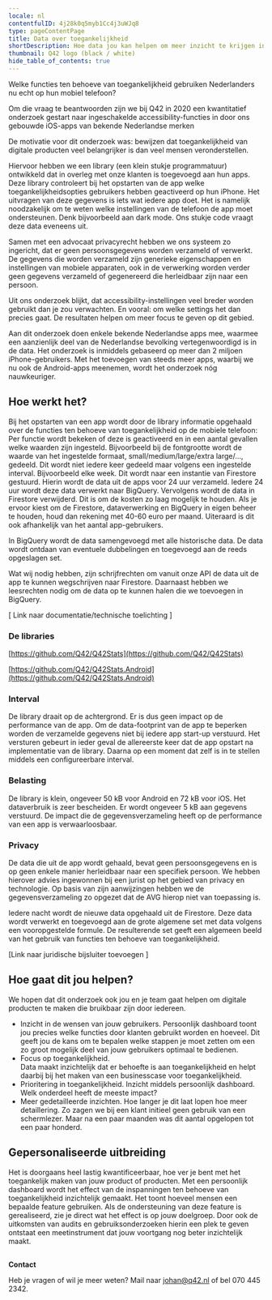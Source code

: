 ```yaml
---
locale: nl
contentfulID: 4j28k0q5myb1Cc4j3uWJq8
type: pageContentPage
title: Data over toegankelijkheid
shortDescription: Hoe data jou kan helpen om meer inzicht te krijgen in toegankelijkheid.
thumbnail: Q42 logo (black / white)
hide_table_of_contents: true
---
```


Welke functies ten behoeve van toegankelijkheid gebruiken Nederlanders nu echt op hun mobiel telefoon?

Om die vraag te beantwoorden zijn we bij Q42 in 2020 een kwantitatief onderzoek gestart naar ingeschakelde accessibility-­functies in door ons gebouwde iOS-apps van bekende Nederlandse merken

De motivatie voor dit onderzoek was: bewijzen dat toegankelijkheid van digitale producten veel belangrijker is dan veel mensen veronderstellen. 

Hiervoor hebben we een library (een klein stukje programmatuur) ontwikkeld dat in overleg met onze klanten is toegevoegd aan hun apps. Deze library controleert bij het opstarten van de app welke toegankelijkheidsopties gebruikers hebben geactiveerd op hun iPhone. Het uitvragen van deze gegevens is iets wat iedere app doet. Het is namelijk noodzakelijk om te weten welke instellingen van de telefoon de app moet ondersteunen. Denk bijvoorbeeld aan dark mode. Ons stukje code vraagt deze data eveneens uit. 

Samen met een advocaat privacyrecht hebben we ons systeem zo ingericht, dat er geen persoonsgegevens worden verzameld of verwerkt. De gegevens die worden verzameld zijn generieke eigenschappen en instellingen van mobiele apparaten, ook in de verwerking worden verder geen gegevens verzameld of gegenereerd die herleidbaar zijn naar een persoon. 

Uit ons onderzoek blijkt, dat accessibility-instellingen veel breder worden gebruikt dan je zou verwachten. En vooral: om welke settings het dan precies gaat. De resultaten helpen om meer focus te geven op dit gebied. 

Aan dit onderzoek doen enkele bekende Nederlandse apps mee, waarmee een aanzienlijk deel van de Nederlandse bevolking vertegenwoordigd is in de data. Het onderzoek is inmiddels gebaseerd op meer dan 2 miljoen iPhone-gebruikers. Met het toevoegen van steeds meer apps, waarbij we nu ook de Android-apps meenemen, wordt het onderzoek nóg nauwkeuriger. 

## **Hoe werkt het?**

Bij het opstarten van een app wordt door de library informatie opgehaald over de functies ten behoeve van toegankelijkheid op de mobiele telefoon: Per functie wordt bekeken of deze is geactiveerd en in een aantal gevallen welke waarden zijn ingesteld. Bijvoorbeeld bij de fontgrootte wordt de waarde van het ingestelde formaat, small/medium/large/extra large/…,  gedeeld. Dit wordt niet iedere keer gedeeld maar volgens een ingestelde interval. Bijvoorbeeld elke week. Dit wordt naar een instantie van Firestore gestuurd. Hierin wordt de data uit de apps voor 24 uur verzameld. Iedere 24 uur wordt deze data verwerkt naar BigQuery. Vervolgens wordt de data in Firestore verwijderd. Dit is om de kosten zo laag mogelijk te houden. Als je ervoor kiest om de Firestore, dataverwerking en BigQuery in eigen beheer te houden, houd dan rekening met 40-60 euro per maand. Uiteraard is dit ook afhankelijk van het aantal app-gebruikers. 

In BigQuery wordt de data samengevoegd met alle historische data. De data wordt ontdaan van eventuele dubbelingen en toegevoegd aan de reeds opgeslagen set.

Wat wij nodig hebben, zijn schrijfrechten om vanuit onze API de data uit de app te kunnen wegschrijven naar Firestore. Daarnaast hebben we leesrechten nodig om de data op te kunnen halen die we toevoegen in BigQuery. 

[ Link naar documentatie/technische toelichting ]


### De libraries

[https://github.com/Q42/Q42Stats](https://github.com/Q42/Q42Stats)

[https://github.com/Q42/Q42Stats.Android](https://github.com/Q42/Q42Stats.Android)

### Interval

De library draait op de achtergrond. Er is dus geen impact op de performance van de app. Om de data-footprint van de app te beperken worden de verzamelde gegevens niet bij iedere app start-up verstuurd. Het versturen gebeurt in ieder geval de allereerste keer dat de app opstart na implementatie van de library. Daarna op een moment dat zelf is in te stellen middels een configureerbare interval. 

### Belasting

De library is klein, ongeveer 50 kB voor Android en 72 kB voor iOS. Het dataverbruik is zeer bescheiden. Er wordt ongeveer 5 kB aan gegevens verstuurd. De impact die de gegevensverzameling heeft op de performance van een app is verwaarloosbaar.

### Privacy

De data die uit de app wordt gehaald, bevat geen persoonsgegevens en is op geen enkele manier herleidbaar naar een specifiek persoon. We hebben hierover advies ingewonnen bij een jurist op het gebied van privacy en technologie. Op basis van zijn aanwijzingen hebben we de gegevensverzameling zo opgezet dat de AVG hierop niet van toepassing is.

Iedere nacht wordt de nieuwe data opgehaald uit de Firestore. Deze data wordt verwerkt en toegevoegd aan de grote algemene set met data volgens een vooropgestelde formule. De resulterende set geeft een algemeen beeld van het gebruik van functies ten behoeve van toegankelijkheid. 

[Link naar juridische bijsluiter toevoegen ]

## **Hoe gaat dit jou helpen?**

We hopen dat dit onderzoek ook jou en je team gaat helpen om digitale producten te maken die bruikbaar zijn door iedereen.

- Inzicht in de wensen van jouw gebruikers. 
Persoonlijk dashboard toont jou precies welke functies door klanten gebruikt worden en hoeveel. Dit geeft jou de kans om te bepalen welke stappen je moet zetten om een zo groot mogelijk deel van jouw gebruikers optimaal te bedienen.
- Focus op toegankelijkheid.  
Data maakt inzichtelijk dat er behoefte is aan toegankelijkheid en helpt daarbij bij het maken van een businesscase voor toegankelijkheid.
- Prioritering in toegankelijkheid. 
Inzicht middels persoonlijk dashboard. Welk onderdeel heeft de meeste impact?
- Meer gedetailleerde inzichten. 
Hoe langer je dit laat lopen hoe meer detaillering. Zo zagen we bij een klant initieel geen gebruik van een schermlezer. Maar na een paar maanden was dit aantal opgelopen tot een paar honderd.

## **Gepersonaliseerde uitbreiding**

Het is doorgaans heel lastig kwantificeerbaar, hoe ver je bent met het toegankelijk maken van jouw product of producten. Met een persoonlijk dashboard wordt het effect van de inspanningen ten behoeve van toegankelijkheid inzichtelijk gemaakt. Het toont hoeveel mensen een bepaalde feature gebruiken. Als de ondersteuning van deze feature is gerealiseerd, zie je direct wat het effect is op jouw doelgroep. Door ook de uitkomsten van audits en gebruiksonderzoeken hierin een plek te geven ontstaat een meetinstrument dat jouw voortgang nog beter inzichtelijk maakt. 

## 
**Contact**

Heb je vragen of wil je meer weten? Mail naar [johan@q42.nl](mailto:johan@q42.nl) of bel 070 445 2342.